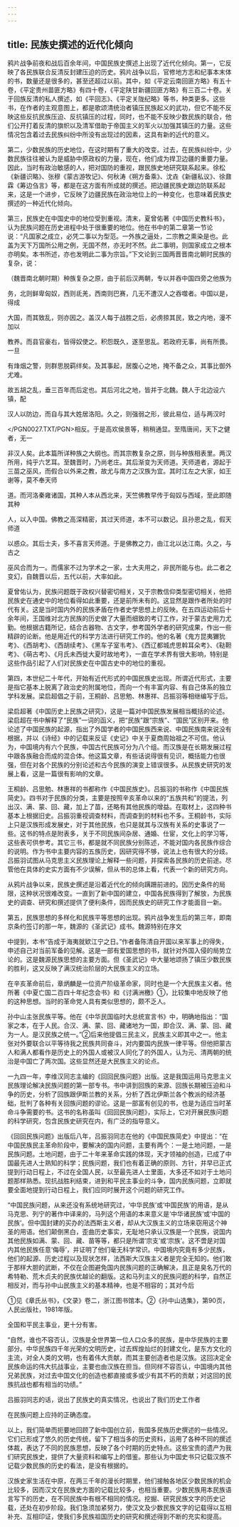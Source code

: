 ```yaml
---
---
---
```

title: 民族史撰述的近代化倾向
---



鸦片战争前夜和战后百余年间，中国民族史撰述上出现了近代化倾向。第一，它反映了各民族联合反清反封建压迫的历史。鸦片战争以后，官修地方志和纪事本末体的书，数量还是很多的，甚至还超过以前。其中，如《平定云南回匪方略》有五十卷，《平定贵州苗匪方略》有四十卷，《平定陕甘新疆回匪方略》有三百二十卷。关于回族反清的私人撰述，如《平回志》、《平定关陇纪略》等书，种类更多。这些书，在作者的主观意图上，都是歌颂清统治者镇压民族起义的武功，但它不能不反映这些反抗民族压迫、反抗镇压的过程，同时，也不能不反映少数民族的联合，他们公开打着反清的旗帜以及清军借助于帝国主义的军火以加强其镇压的力量。这些情况包含着过去民族纠纷中所没有出现过的因素，这具有新的近代的意义。

第二，少数民族的历史地位，在这时期有了重大的改变。过去，在民族纠纷中，少数民族往往被认为是威胁中原政权的力量，现在，他们成为捍卫边疆的重要力量。因此，当时有政治敏感的人，把对国防的重视，跟民族史地研究联系起来。徐松《新疆识略》、张穆《蒙古游牧记》、何秋涛《朔方备乘》、沈垚《新疆私议》、徐鼐霖《筹边刍言》等，都是在这方面有所成就的撰述。把边疆民族史跟边防联系起来，这是一个进步，它反映了边疆民族在政治地位上的一种变化，也意味着民族史撰述的一种近代化倾向。

第三，民族史在中国史中的地位受到重视。清末，夏曾佑著《中国历史教科书》，认为民族问题在历史进程中处于很重要的地位。他在书中的第二章第一节论说：“凡国家之成立，必凭二事以为型范。一外族之逼处，二宗教之熏染是也。此盖为天下万国所公用之例，无国不然，亦无时不然。此二事明，则国家成立之根本亦明矣。本书所述，亦也发明此二事为宗旨。”下文论到三国两晋晋南北朝时民族的复杂，说：

（魏晋南北朝时期）种族复杂之原，由于前后汉两朝，专以并吞中国四旁之他族为

务，北则鲜卑匈奴，西则氐羌，西南则巴赛，几无不遭汉人之吞噬者。中国以是，得成

大国，而其致乱，则亦因之。盖汉人每于战胜之后，必虏掠其民，致之内地，漫不加以

教养。而县官豪右，皆得奴使之。积怨既久，遂至思乱。若政府无事，尚有所畏。一旦

有烽烟之警，则群思脱羁绊矣。及其事起，居腹心之地，掩不备之众，其事比御外尤难。

故五胡之乱，垂三百年而后定也。其后河北之地，皆并于北魏。魏人于北边设六镇，配

汉人以防边，而自与其大姓居洛阳。久之，则强弱之形，彼此易位，适与两汉时

</PGN0027.TXT/PGN>相反。于是高欢侯景等，稍稍通显。至隋唐间，天下之健者，无一

非汉人矣。此本篇所详种族之大纲也。而其宗教复杂之原，则与种族相表里。两汉所用，纯乎六艺耳。至魏晋时，乃尚老庄。其后渐变为天师道。天师道者，源起于三苗之巫风，而假合以外来之教，故尤与南方之汉族为宜。其时江左之大家，如王谢等，莫不奉天师

道。而河洛秦雍诸国，其种人本从西北来，天竺佛教早传于匈奴与西域，至此即随其种

人，以入中国。佛教之高深精密，其过天师道，本不可以数记。且孙恩之乱，假天师道

以惑众。其后士夫，多不喜言天师道。于是佛教之力，由江北以达江南。久之，与古之

巫风合而为一。而儒家不过为学术之一家，士大夫用之，非民所能与也。此二者之变幻，自魏晋以后，五代以前，大率如此。

夏曾佑认为，民族问题既于政权兴替密切相关，又于宗教信仰类型密切相关，他把民族史在通史中的地位看得如此重要，还是前所未有的。这显然是跟作者所处的时代有关。这是当时国内外的民族矛盾在作者史学思想上的反映。在五四运动前后十余年间，王国维对北方民族的历史做了大量而细致的考订工作，对于蒙古史用力尤勤。他根据古籍所记，结合古器物、古文字，参考国外学者的研究成果，作出一些精辟的论断。他是用近代的科学方法进行研究工作的。他的名著《鬼方昆夷玁狁考》、《西胡考》、《西胡续考》、《黑车子室韦考》、《西辽都城虎思斡耳朵考》、《鞑靼考》、《萌古考》、《月氏未西徙大夏时故地考》，一直在学术界有很大影响，特别是这些作品引起了人们对民族史在中国古史中的地位的重视。

第四，本世纪二十年代，开始有近代形式的中国民族史出现。所谓近代形式，主要是指它基本上脱离了政治史的附属地位，而向一个有丰富内容、有自己体系的独立学科发展。梁启超倡之于前，王桐龄、吕思勉、林惠祥、吕振羽等相继编写于后。

梁启超著《中国历史上民族之研究》，这是一篇对中国民族发展相当概括的论述。梁启超在书中解释了“民族”一词的函义，把“民族”跟“宗族”、“国民”区别开来。他论述了中国民族的起源，指出了外国学者的中国民族西来说、中国民族南来说没有根据，并以《诗经》中的记载来反证《史记》中关于夏商周始祖之不可信。他认为，中国境内有六个民族，中国古代民族可分为八个组。而汉族是在长期发展过程中跟各族融合而成的混合体。他这篇文章，有些话说得很有见识，概括能力也很强，但在对各个民族的分别论述和古今民族的演变上错误很多。从民族史研究的发展上看，这是一篇很有影响的文章。

王桐龄、吕思勉、林惠祥的书都称作《中国民族史》。吕振羽的书称作《中国民族简史》。四书对于民族的分类，主要是按照辛亥革命以来的“五族共和”的提法，列出汉、满、蒙、回、藏，加上了苗，还略有其他民族的增益。在取材上，这四种书基本上根据旧史。吕振羽重视调查材料，而调查到的材料也不多。王桐龄书，实际上只是汉族形成发展史，对于其他民族，也只是就其与汉族有关系的史事说了一些。这书的特点是附表多，关于不同民族间杂居、通婚、仕宦，文化上的学习等，这些表可供参考。其它三书，都是就不同民族分别陈述，不能对国内各民族作综合的说明。作为书中主要内容的五族历史，因研究得不够，说法上也有很大的分歧。吕振羽试图从马克思主义民族理论上解释一些问题，并探索各民族的历史前途。尽管他在具体的史实方面有不少误解，但从书的总体上看，代表一个新的研究方向。

从鸦片战争以来，民族史撰述是沿着近代化的倾向蹒跚前进的。因历史条件的局限，这种状况很难改变。一直到了新中国的建立，中国各民族得到了解放，为民族史的调查、研究和撰述提供了便利条件，因而民族史的研究工作才能面目一新。

第五，民族思想的多样化和民族平等思想的出现。鸦片战争发生后的第三年，即南京条约签订的那一年，魏源的《圣武记》成书。魏源特别在序文

中提到，本书“告成于海夷就欵江宁之日。”作者备陈清自开国以来军事上的得失，申述自己对当前军备的见解。这是一部有爱国思想的书，就针对外国入侵的局势立论的。这是魏源民族思想的主要方面。但《圣武记》中大量地颂扬了镇压少数民族的胜利，这又反映了满汉统治阶层的大民族主义的立场。

在辛亥革命前后，章炳麟是一位资产阶级革命家，同时也是一个大民族主义者。他所著《中夏亡国二百四十年纪念会书》和《讨满洲檄》①，比较集中地反映了他的这种思想。当时的革命党人具有类似思想的，颇不乏人。

孙中山主张民族平等。他在《中华民国临时大总统宣言书》中，明确地指出：“国家之本，在于人民。合汉、满、蒙、回、藏诸地为一国，即合汉、满、蒙、回、藏为一人。是汉民族之统一。”②后来他提倡三民主义，民族主义即其中之一。他主张对外要联合以平等待我之民族共同奋斗，对内要国内民族一律平等。但他把蒙古人和满人都看作是历史上的外国人或被汉人同化了的外国人，认为元、清两朝的统治是中国亡了两次国。这些显然还是大民族主义的论点。

一九四一年，李维汉同志主编的《回回民族问题》出版。这是我国运用马克思主义民族理论解决民族问题的第一部专书。书中讲到回族的来源、回族长期被压迫和斗争的历史，分析了回族跟伊斯兰教的关系，分析了西北伊斯兰各个教派的经济基础，批判了各种有关回族问题的谬论。这是一部富有创见的书，也是为适应当时革命斗争需要的书。这书的名称虽叫《回回民族问题》，实际上，它对开展民族问题的科学研究，包含民族史研究在内，有广泛的指导意义。

《回回民族问题》出版后八年，吕振羽同志在他的《中国民族简史》中提出：“在中国民族民主革命阶段中，要解决的国内问题，主要有两个：一是土地问题，一是民族问题。土地问题，由于二十年来革命实践的体现，天才领袖的创造，已成了中国最先进人士熟知的科学；民族问题，我们也有着正确的原则、方针，并早已正式提到行动日程上，不过在全国人民，以至最先进人士里面，大多还不如对于土地问题那样熟悉。现抗战胜利结束，进到和平民主事业的斗争，国内民族问题，立即就要全面地提到行动日程上，我们应同时展开这个问题的研究工作。

“中国民族问题，从来还没有系统地研究过，‘中华民族’或‘中国民族’的用语，是从马克思、列宁的著作中译来的，马列这个用语的本来意义是‘中华诸民族’或‘中国的民族’。但中国封建的买办的法西斯主义者，却从大汉族主义的立场来窃用这个神圣的用语。他们颠倒黑白，歪曲历史事实，无耻地只承认汉族是一个民族，说国内其他民族如满、蒙、回、藏、苗等等，都只是所谓‘宗支’或‘宗族’。这不啻是对国内其他民族任意‘侮辱’，并证明了他们毫无科学常识。中国境内究竟有多少民族，他们的起源、历史过程以及现状怎样，法西斯大汉族主义者是完全无知的。他们敢于那样大胆的武断，不仅在企图避免国内民族问题的正确解决，且正是臭名万代的希特勒、荒木贞夫的民族优越论的翻版。这和马列主义的民族问题的科学，自然正相反对，而与孙中山民族主义的基本精神，也是不相容的；其对今后

①见《章氏丛书》，《文录》卷二，浙江图书馆本。②《孙中山选集》，第90页，人民出版社，1981年版。

全国和平民主事业，更十分有害。

“自然，谁也不容否认，汉族是全世界第一位人口众多的民族，是中华民族的主要部分。中华民族四千年光荣的文明历史，过去辉煌灿烂的封建文化，是东方文化的主流，对全人类的文明，也有着伟大贡献，而其主要创造者也是汉族。这回决定全民族命运的伟大抗战事业，主要也由汉族在担当。但同样不容否认，中国境内其他兄弟民族，对过去中国文化的创造也都直接或多或少有其不朽的贡献；对这回的民族抗战也都有相当的功绩。”

吕振羽同志的话，说出了民族史的真实情况，也说出了我们历史工作者

在民族问题上应持的正确态度。

以上，我们简单而扼要地回顾了新中国创立前，我国多民族历史撰述的一些情况。它们已形成了悠久的历史传统，留下了相当多的历史资料，运用了各种不同的撰述体裁，表达了不同的民族思想，反映了各个时期的历史特点。这些宝贵的遗产为我们研究民族史，提供了大量资料和编写上的借鉴。那些认为中国史书只记载汉族不记载少数民族的历史的看法，是没有根据的。

汉族史家生活在中原，在两三千年的漫长时期里，他们接触各地区少数民族的机会比较多，因而汉文在民族史方面的记载比较多，也相当重要。少数民族用本民族语言写下的历史，在不同民族中有根不相同的情况。挖掘、研究民族文字的历史记载，还处在初步阶段。我们急须加紧努力，使汉文及少数民族文字的记载得以互相补充、互相印证，使我们多民族祖国历史的研究和撰述得到不断的充实和提高。